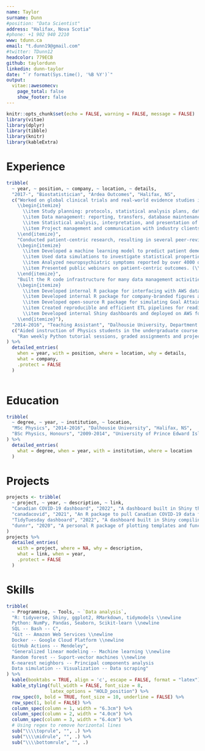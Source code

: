 ```yaml
---
name: Taylor
surname: Dunn
#position: "Data Scientist"
address: "Halifax, Nova Scotia"
#phone: +1 902 940 2210
www: tdunn.ca
email: "t.dunn19@gmail.com"
#twitter: TDunn12
headcolor: 779ECB
github: taylordunn
linkedin: dunn-taylor
date: "`r format(Sys.time(), '%B %Y')`"
output: 
  vitae::awesomecv:
    page_total: false
    show_footer: false
---
```


```r
knitr::opts_chunk$set(echo = FALSE, warning = FALSE, message = FALSE)
library(vitae)
library(dplyr)
library(tibble)
library(knitr)
library(kableExtra)
```

\vspace{-5mm}

# Experience

```r
tribble(
  ~ year, ~ position, ~ company, ~ location, ~ details,
  "2017-", "Biostatistician", "Ardea Outcomes", "Halifax, NS",
  c("Worked on global clinical trials and real-world evidence studies in multiple disease areas. Duties included:
    \\begin{itemize}
      \\item Study planning: protocols, statistical analysis plans, data management plans, literature reviews.
      \\item Data management: reporting, transfers, database maintenance, monitoring, queries.
      \\item Statistical analysis, interpretation, and presentation of results.
      \\item Project management and communication with industry clients.
    \\end{itemize}",
    "Conducted patient-centric research, resulting in several peer-reviewed publications and presentations. Examples:
    \\begin{itemize}
      \\item Developed a machine learning model to predict patient dementia stage, achieving 83\\% balanced accuracy. (\\textcolor{tdunn-blue}{\\href{https://www.jmir.org/2020/11/e20840}{Paper 1}}, \\textcolor{tdunn-blue}{\\href{https://www.jmir.org/2022/1/e29219}{paper 2}}.)
      \\item Used data simulations to investigate statistical properties of the Goal Attainment Scaling outcome measure. (\\textcolor{tdunn-blue}{\\href{https://github.com/taylordunn/isoqol2021-gas-sim}{Project 1}}, \\textcolor{tdunn-blue}{\\href{https://github.com/taylordunn/ispor-europe2021-gas-sim}{project 2}}.)
      \\item Analyzed neuropsychiatric symptoms reported by over 4000 online users tracking dementia symptoms. (\\textcolor{tdunn-blue}{\\href{https://www.jmir.org/2019/6/e13360/}{Paper}}.)
      \\item Presented public webinars on patient-centric outcomes. (\\textcolor{tdunn-blue}{\\href{https://xtalks.com/webinars/using-goal-attainment-scaling-to-capture-the-patient-voice/}{Xtalks}}, \\textcolor{tdunn-blue}{\\href{https://ardeaoutcomes.com/news/2020/11/ardea-outcomes-launches-goal-attainment-scaling-insights-webinar-series/}{WorkCast}}.)
    \\end{itemize}",
    "Built the R code infrastructure for many data management activities, saving analysts several hours per week in each project:
    \\begin{itemize}
      \\item Developed internal R package for interfacing with AWS database and transforming raw clinical trials data into clean tabular data sets.
      \\item Developed internal R package for company-branded figures and RMarkdown reporting templates.
      \\item Developed open-source R package for simulating Goal Attainment Scaling data in clinical trials. (\\textcolor{tdunn-blue}{\\href{https://github.com/taylordunn/gasr}{GitHub}}.)
      \\item Created reproducible and efficient ETL pipelines for reading data from multiple sources, processing, validating, exporting, and reporting.
      \\item Developed internal Shiny dashboards and deployed on AWS for live data monitoring.
    \\end{itemize}"),
  "2014-2016", "Teaching Assistant", "Dalhousie University, Department of Physics", "Halifax, NS",
  c("Aided instruction of Physics students in the undergraduate course \\textit{Introduction to Numerical Programming}.",
    "Ran weekly Python tutorial sessions, graded assignments and projects, and gave lectures when professor was absent.")
) %>%
  detailed_entries(
    when = year, with = position, where = location, why = details,
    what = company,
    .protect = FALSE
  )
  
```

# Education

```r
tribble(
  ~ degree, ~ year, ~ institution, ~ location,
  "MSc Physics", "2014-2016", "Dalhousie University", "Halifax, NS",
  "BSc Physics, Honours", "2009-2014", "University of Prince Edward Island", "Charlottetown, PE"
) %>% 
  detailed_entries(
    what = degree, when = year, with = institution, where = location
  )
```

# Projects

```r
projects <- tribble(
  ~ project, ~ year, ~ description, ~ link,
  "Canadian COVID-19 dashboard", "2022", "A dashboard built in Shiny that reports and visualizes the latest COVID-19 numbers in Canada.", "\\bodyfontlight\\color{tdunn-blue}\\href{https://taylor-dunn.shinyapps.io/canadacovidshiny/}{https://taylor-dunn.shinyapps.io/canadacovidshiny/}",
  "canadacovid", "2021", "An R package to pull Canadian COVID-19 data from a public API. Published on \\textcolor{tdunn-blue}{\\href{https://cran.r-project.org/web/packages/canadacovid/index.html}{CRAN}}.", "\\bodyfontlight\\color{tdunn-blue}\\href{https://taylordunn.github.io/canadacovid/}{https://taylordunn.github.io/canadacovid/}",
  "TidyTuesday dashboard", "2022", "A dashboard built in Shiny compiling tweets for the \\textcolor{tdunn-blue}{\\href{https://github.com/rfordatascience/tidytuesday}{TidyTuesday data project}.}", "\\bodyfontlight\\color{tdunn-blue}\\href{https://taylor-dunn.shinyapps.io/tidytuesday-dashboard/}{https://taylor-dunn.shinyapps.io/tidytuesday-dashboard/}",
  "dunnr", "2020", "A personal R package of plotting templates and functions that I commonly use.", "\\bodyfontlight\\color{tdunn-blue}\\href{https://github.com/taylordunn/dunnr}{https://github.com/taylordunn/dunnr}"
)
projects %>%
  detailed_entries(
    with = project, where = NA, why = description,
    what = link, when = year,
    .protect = FALSE
  )
```

# Skills

```r
tribble(
  ~ Programming, ~ Tools, ~ `Data analysis`,
  "R: tidyverse, Shiny, ggplot2, RMarkdown, tidymodels \\newline
  Python: NumPy, Pandas, Seaborn, Scikit-learn \\newline
  SQL -- Bash -- C",
  "Git -- Amazon Web Services \\newline
  Docker -- Google Cloud Platform \\newline
  GitHub Actions -- Mendeley",
  "Generalized linear modeling -- Machine learning \\newline
  Random forest -- Suport-vector machines \\newline
  K-nearest neighbors -- Principal components analysis
  Data simulation -- Visualization -- Data scraping"
) %>%
  kable(booktabs = TRUE, align = 'c', escape = FALSE, format = "latex") %>%
  kable_styling(full_width = FALSE, font_size = 8,
                latex_options = "HOLD_position") %>%
  row_spec(0, bold = TRUE, font_size = 10, underline = FALSE) %>%
  row_spec(1, bold = FALSE) %>%
  column_spec(column = 1, width = "6.3cm") %>%
  column_spec(column = 2, width = "4.0cm") %>%
  column_spec(column = 3, width = "6.4cm") %>%
  # Using regex to remove horizontal lines
  sub("\\\\toprule", "", .) %>%
  sub("\\\\midrule", "", .) %>%
  sub("\\\\bottomrule", "", .)
```

